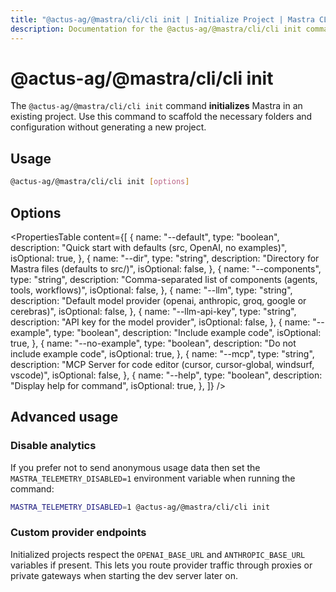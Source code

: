 ```yaml
---
title: "@actus-ag/@mastra/cli/cli init | Initialize Project | Mastra CLI"
description: Documentation for the @actus-ag/@mastra/cli/cli init command, which creates a new Mastra project with interactive setup options.
---
```


# @actus-ag/@mastra/cli/cli init

The `@actus-ag/@mastra/cli/cli init` command **initializes** Mastra in an existing project. Use this command to scaffold the necessary folders and configuration without generating a new project.

## Usage

```bash
@actus-ag/@mastra/cli/cli init [options]
```

## Options

<PropertiesTable
  content={[
    {
      name: "--default",
      type: "boolean",
      description: "Quick start with defaults (src, OpenAI, no examples)",
      isOptional: true,
    },
    {
      name: "--dir",
      type: "string",
      description: "Directory for Mastra files (defaults to src/)",
      isOptional: false,
    },
    {
      name: "--components",
      type: "string",
      description:
        "Comma-separated list of components (agents, tools, workflows)",
      isOptional: false,
    },
    {
      name: "--llm",
      type: "string",
      description:
        "Default model provider (openai, anthropic, groq, google or cerebras)",
      isOptional: false,
    },
    {
      name: "--llm-api-key",
      type: "string",
      description: "API key for the model provider",
      isOptional: false,
    },
    {
      name: "--example",
      type: "boolean",
      description: "Include example code",
      isOptional: true,
    },
    {
      name: "--no-example",
      type: "boolean",
      description: "Do not include example code",
      isOptional: true,
    },
    {
      name: "--mcp",
      type: "string",
      description:
        "MCP Server for code editor (cursor, cursor-global, windsurf, vscode)",
      isOptional: false,
    },
    {
      name: "--help",
      type: "boolean",
      description: "Display help for command",
      isOptional: true,
    },
  ]}
/>

## Advanced usage

### Disable analytics

If you prefer not to send anonymous usage data then set the
`MASTRA_TELEMETRY_DISABLED=1` environment variable when running the
command:

```bash copy
MASTRA_TELEMETRY_DISABLED=1 @actus-ag/@mastra/cli/cli init
```

### Custom provider endpoints

Initialized projects respect the `OPENAI_BASE_URL` and
`ANTHROPIC_BASE_URL` variables if present. This lets you route provider
traffic through proxies or private gateways when starting the dev server
later on.
